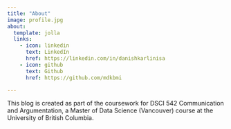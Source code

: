 ```yaml
---
title: "About"
image: profile.jpg
about:
  template: jolla
  links:
    - icon: linkedin
      text: LinkedIn
      href: https://linkedin.com/in/danishkarlinisa
    - icon: github
      text: Github
      href: https://github.com/mdkbmi

---
```


This blog is created as part of the coursework for
DSCI 542 Communication and Argumentation,
a Master of Data Science (Vancouver) course at the 
University of British Columbia.
